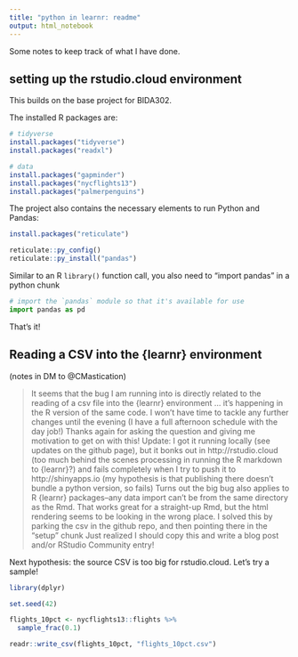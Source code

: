 ```yaml
---
title: "python in learnr: readme"
output: html_notebook
---
```


Some notes to keep track of what I have done.

## setting up the rstudio.cloud environment

This builds on the base project for BIDA302.

The installed R packages are:

```r
# tidyverse
install.packages("tidyverse")
install.packages("readxl")

# data
install.packages("gapminder")
install.packages("nycflights13")
install.packages("palmerpenguins")

```

The project also contains the necessary elements to run Python and Pandas:

```r
install.packages("reticulate")

reticulate::py_config()
reticulate::py_install("pandas")

```

Similar to an R `library()` function call, you also need to "import pandas" in a python chunk

```python
# import the `pandas` module so that it's available for use
import pandas as pd

```

That's it!


## Reading a CSV into the {learnr} environment

(notes in DM to @CMastication)

>It seems that the bug I am running into is directly related to the reading of a csv file into the {learnr} environment ... it's happening in the R version of the same code. I won't have time to tackle any further changes until the evening (I have a full afternoon schedule with the day job!)
Thanks again for asking the question and giving me motivation to get on with this!
Update: I got it running locally (see updates on the github page), but it bonks out in http://rstudio.cloud (too much behind the scenes processing in running the R markdown to {learnr}?) and fails completely when I try to push it to http://shinyapps.io (my hypothesis is that publishing there doesn't bundle a python version, so fails)
Turns out the big bug also applies to R {learnr} packages--any data import can't be from the same directory as the Rmd. That works great for a straight-up Rmd, but the html rendering seems to be looking in the wrong place. I solved this by parking the csv in the github repo, and then pointing there in the "setup" chunk
Just realized I should copy this and write a blog post and/or RStudio Community entry!

Next hypothesis: the source CSV is too big for rstudio.cloud. Let's try a sample!

```r
library(dplyr)

set.seed(42)

flights_10pct <- nycflights13::flights %>% 
  sample_frac(0.1)

readr::write_csv(flights_10pct, "flights_10pct.csv")

```


